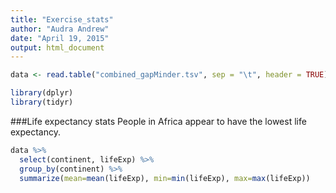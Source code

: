 ```yaml
---
title: "Exercise_stats"
author: "Audra Andrew"
date: "April 19, 2015"
output: html_document
---
```


```r
data <- read.table("combined_gapMinder.tsv", sep = "\t", header = TRUE)

library(dplyr)
library(tidyr)
```
###Life expectancy stats
People in Africa appear to have the lowest life expectancy.
```r
data %>% 
  select(continent, lifeExp) %>%
  group_by(continent) %>%
  summarize(mean=mean(lifeExp), min=min(lifeExp), max=max(lifeExp))
```
